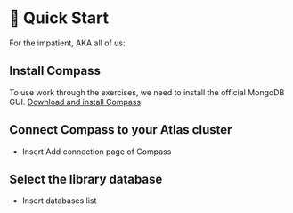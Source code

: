 # 👐 Quick Start

For the impatient, AKA all of us:

## Install Compass

To use work through the exercises, we need to install the official MongoDB GUI. [Download and install Compass](https://www.mongodb.com/try/download/compass).

## Connect Compass to your Atlas cluster

- Insert Add connection page of Compass

## Select the library database

- Insert databases list

